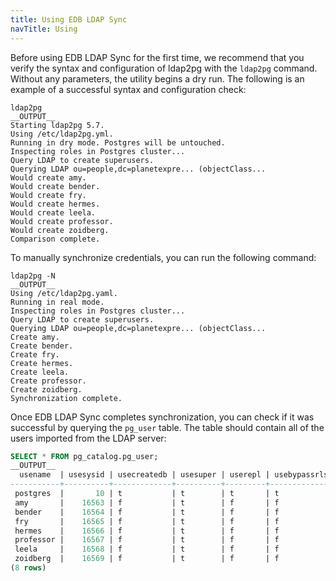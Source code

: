```yaml
---
title: Using EDB LDAP Sync
navTitle: Using
---
```


Before using EDB LDAP Sync for the first time, we recommend that you verify the syntax and configuration of ldap2pg with the `ldap2pg` command. Without any parameters, the utility begins a dry run. The following is an example of a successful syntax and configuration check:

```text 
ldap2pg
__OUTPUT__
Starting ldap2pg 5.7.
Using /etc/ldap2pg.yml.
Running in dry mode. Postgres will be untouched.
Inspecting roles in Postgres cluster...
Query LDAP to create superusers.
Querying LDAP ou=people,dc=planetexpre... (objectClass...
Would create amy.
Would create bender.
Would create fry.
Would create hermes.
Would create leela.
Would create professor.
Would create zoidberg.
Comparison complete.
```

To manually synchronize credentials, you can run the following command:

```shell
ldap2pg -N
__OUTPUT__
Using /etc/ldap2pg.yaml.
Running in real mode.
Inspecting roles in Postgres cluster...
Query LDAP to create superusers.
Querying LDAP ou=people,dc=planetexpre... (objectClass...
Create amy.
Create bender.
Create fry.
Create hermes.
Create leela.
Create professor.
Create zoidberg.
Synchronization complete.
```

Once EDB LDAP Sync completes synchronization, you can check if it was successful by querying the `pg_user` table. The table should contain all of the users imported from the LDAP server:

```sql
SELECT * FROM pg_catalog.pg_user;
__OUTPUT__
  usename  | usesysid | usecreatedb | usesuper | userepl | usebypassrls |  passwd  | valuntil | useconfig
-----------+----------+-------------+----------+---------+--------------+----------+----------+-----------
 postgres  |       10 | t           | t        | t       | t            | ******** |          |
 amy       |    16563 | f           | t        | f       | f            | ******** |          |
 bender    |    16564 | f           | t        | f       | f            | ******** |          |
 fry       |    16565 | f           | t        | f       | f            | ******** |          |
 hermes    |    16566 | f           | t        | f       | f            | ******** |          |
 professor |    16567 | f           | t        | f       | f            | ******** |          |
 leela     |    16568 | f           | t        | f       | f            | ******** |          |
 zoidberg  |    16569 | f           | t        | f       | f            | ******** |          |
(8 rows)
```
